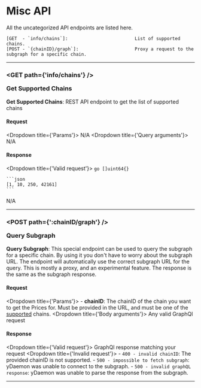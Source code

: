 
# Misc API
All the uncategorized API endpoints are listed here.

```
[GET  - `info/chains`]:                         List of supported chains.
[POST - `{chainID}/graph`]:                     Proxy a request to the subgraph for a specific chain.
```

---------------------------------------------------------------------------------------------------

### <GET path={'info/chains'} /> <p>Get Supported Chains</p>
**Get Supported Chains**: REST API endpoint to get the list of supported chains

#### Request
<Dropdown title={'Params'}>
	N/A
</Dropdown>
<Dropdown title={'Query arguments'}>
	N/A
</Dropdown>

#### Response
<Dropdown title={'Valid request'}>
	```go
	[]uint64{}
	```

	```json
	[1, 10, 250, 42161]
	```
</Dropdown>
<Dropdown title={'Invalid request'}>
	N/A
</Dropdown>

---------------------------------------------------------------------------------------------------

### <POST path={':chainID/graph'} /> <p>Query Subgraph</p>
**Query Subgraph**: This special endpoint can be used to query the subgraph for a specific chain. By using it you don't have to worry about the subgraph URL. The endpoint will automatically use the correct subgraph URL for the query. This is mostly a proxy, and an experimental feature. The response is the same as the subgraph response.

#### Request
<Dropdown title={'Params'}>
	- **chainID**: The chainID of the chain you want to get the Prices for. Must be provided in the URL, and must be one of the [supported](/docs/routes/misc#-get-supported-chains) chains.
</Dropdown>
<Dropdown title={'Body arguments'}>
	Any valid GraphQl request
</Dropdown>

#### Response
<Dropdown title={'Valid request'}>
	GraphQl response matching your request
</Dropdown>
<Dropdown title={'Invalid request'}>
	- `400 - invalid chainID`: The provided chainID is not supported.
	- `500 - impossible to fetch subgraph`: yDaemon was unable to connect to the subgraph.
	- `500 - invalid graphQL response`: yDaemon was unable to parse the response from the subgraph.
</Dropdown>

---------------------------------------------------------------------------------------------------
